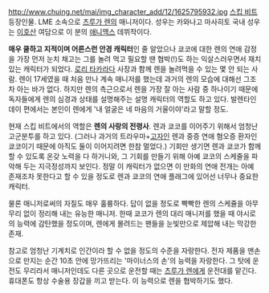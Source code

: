 http://www.chuing.net/mai/img_character_add/12/1625795932.jpg
[[스킵 비트]] 등장인물.
LME 소속으로 [[츠루가 렌]]의 매니저이다. 성우는 카와나고 마사히토 국내 성우는 [[이호산]] 여담으로 이 분의 [[애니맥스]] 데뷔작이다.

'''매우 쿨하고 지적이며 어른스런 안경 캐릭터'''인 줄 알았으나 쿄코에 대한 렌의 연애 감정을 가장 먼저 눈치 채고는 그를 놀려 먹고 필요할 땐 협박(!)도 하는 익살스러우면서 재치 있는 캐릭터가 되었다. [[로리 타카라다]] 사장과 함께 렌을 놀려먹을 수 있는 몇 안 되는 사람. 렌이 17세였을 때 처음 만나 계속 매니저를 했는데 과거의 렌의 모습에 대해선 그조차 아는 바가 없다. 하지만 렌의 측근으로서 렌을 가장 잘 아는 사람 중 하나이기 때문에 독자들에게 렌의 심경과 상태를 설명해주는 설명 캐릭터의 역할도 하고 있다. 발렌타인 데이 편에서는 본인이 렌에게 '내 얼굴은 네 마음의 거울이야'라고 말할 정도. 

현재 스킵 비트에서의 역할은 '''렌의 사랑의 전령사'''. 렌과 쿄코를 이어주기 위해서 엄청난 고군분투를 하고 있다. (그러나 과거의 트라우마+[[고자]]인 렌과 중증 연애 혐오증 환자인 쿄코이기 때문에 아직도 둘이 이어지려면 한참 멀었다.) 기회만 생기면 렌과 쿄코가 함께 할 수 있도록 온갖 노력을 다 하거니와, 그 기회를 만들기 위해 아예 쿄코의 스케줄을 파악해 두는 지극정성까지 보인다. 정말 이 캐릭터가 없으면 이 만화의 연애 전개는 아예 존재조차 못한다고 할 수 있을 정도로 렌과 쿄코의 연애 플래그에 있어선 너무나 중요한 캐릭터. 

물론 매니저로써의 자질도 매우 훌륭하다. 답이 없을 정도로 빡빡한 렌의 스케쥴을 아무 무리 없이 정리해 내는 유능한 매니저. 한때 쿄코가 렌의 대리 매니저를 했을 때 야시로의 능력에 감탄했을 정도이며, 렌에게 몰려드는 팬들을 눈빛만으로 제압해 내는 막강한 존재.

참고로 엄청난 기계치로 인간이라 할 수 없을 정도의 수준을 자랑한다. 전자 제품을 맨손으로 만지는 순간 10초 안에 망가뜨리는 '마이너스의 손'의 능력을 자랑한다. 그 탓에 운전도 무리라서 매니저인데도 다른 곳으로 운전할 때는 [[츠루가 렌]]에게 운전대를 맡긴다. 휴대폰도 항상 수술용 장갑을 끼고 받는다. 이 능력으로 렌을 협박하기도 했다.

